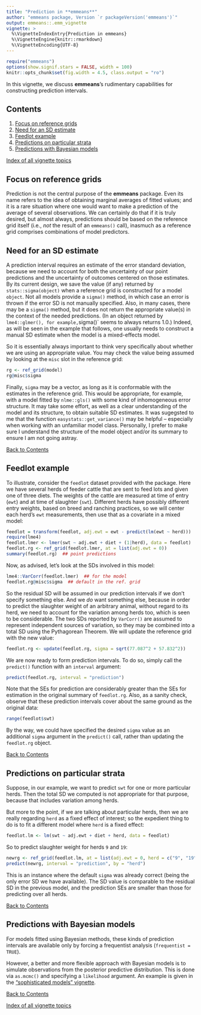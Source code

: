 ---
title: "Prediction in **emmeans**"
author: "emmeans package, Version `r packageVersion('emmeans')`"
output: emmeans::.emm_vignette
vignette: >
  %\VignetteIndexEntry{Prediction in emmeans}
  %\VignetteEngine{knitr::rmarkdown}
  %\VignetteEncoding{UTF-8}
---
```{r, echo = FALSE, results = "hide", message = FALSE} 
require("emmeans") 
options(show.signif.stars = FALSE, width = 100) 
knitr::opts_chunk$set(fig.width = 4.5, class.output = "ro") 
```

<!-- @index Vignettes!Predictions -->
In this vignette, we discuss **emmeans**'s rudimentary capabilities for constructing prediction intervals. 

## Contents {#contents}

 1. [Focus on reference grids](#ref-grid)
 2. [Need for an SD estimate](#sd-estimate)
 3. [Feedlot example](#feedlot)
 4. [Predictions on particular strata](#strata)
 5. [Predictions with Bayesian models](#bayes)

[Index of all vignette topics](vignette-topics.html) 

##  Focus on reference grids {#ref-grid}
<!-- @index Prediction!Reference grid; Reference grids!Prediction on -->
Prediction is not the central purpose of the **emmeans** package. Even its name
refers to the idea of obtaining marginal averages of fitted values; and it is a
rare situation where one would want to make a prediction of the average of
several observations. We can certainly do that if it is truly desired,
but almost always, predictions should be based on the reference grid itself 
(i.e., *not* the result of an `emmeans()` call),
inasmuch as a reference grid comprises combinations of model predictors. 


## Need for an SD estimate {#sd-estimate}
<!-- @index Predictions!Error SD; -->
A prediction interval requires an estimate of the error standard deviation,
because we need to account for both the uncertainty of our point predictions
and the uncertainty of outcomes centered on those estimates. By its current design,
we save the value (if any) returned by `stats::sigma(object)` when a reference grid is constructed for a model `object`. Not all models provide a `sigma()` method,
in which case an error is thrown if the error SD is not manually specified.
Also, in many cases, there may be a `sigma()` method, but it does not
return the appropriate value(s) in the context of the needed predictions.
(In an object returned by `lme4::glmer(), for example, `sigma()` seems to always 
returns 1.0.) Indeed, as will be seen in the example that follows,
one usually needs to construct a manual SD estimate when the model is a mixed-effects model.

So it is essentially always important to think very specifically about
whether we are using an appropriate value. You may check the value being
assumed by looking at the `misc` slot in the reference grid:
```{r eval = FALSE}
rg <- ref_grid(model)
rg@misc$sigma
```

Finally, `sigma` may be a vector, as long as it is conformable with the estimates
in the reference grid. This would be appropriate, for example, with a model
fitted by `nlme::gls()` with some kind of inhomogeneous error structure. It may take
some effort, as well as a clear understanding of the model and its structure, to
obtain suitable SD estimates. It was sugegsted to me that the function
`easystats::get_variance()` may be helpful -- especially when working with
an unfamiliar model class. Personally, I prefer to make sure I understand the 
structure of the model object and/or its summary to ensure I am not going astray.

[Back to Contents](#contents)

## Feedlot example {#feedlot}
<!-- @index Examples!`feedlot`; Predictions!Total SD; -->
To illustrate, consider the `feedlot` dataset provided with the package.
Here we have several herds of feeder cattle that are sent to feed lots and given
one of three diets. The weights of the cattle are measured at time of entry
(`ewt`) and at time of slaughter (`swt`). Different herds have possibly
different entry weights, based on breed and ranching practices, so we will
center each herd's `ewt` measurements, then use that as a covariate in a mixed
model:
```{r, message = FALSE}
feedlot = transform(feedlot, adj.ewt = ewt - predict(lm(ewt ~ herd)))
require(lme4)
feedlot.lmer <- lmer(swt ~ adj.ewt + diet + (1|herd), data = feedlot)
feedlot.rg <- ref_grid(feedlot.lmer, at = list(adj.ewt = 0))
summary(feedlot.rg)  ## point predictions
```

Now, as advised, let's look at the SDs involved in this model:
```{r}
lme4::VarCorr(feedlot.lmer)  ## for the model
feedlot.rg@misc$sigma  ## default in the ref. grid
```
So the residual SD will be assumed in our prediction intervals 
if we don't specify something else. And we *do* want something else,
because in order to predict the slaughter weight of an arbitrary animal,
without regard to its herd, we need to account for the variation among
herds too, which is seen to be considerable. The two SDs reported by `VarCorr()`
are assumed to represent independent sources of variation, so they may be
combined into a total SD using the Pythagorean Theorem.
We will update the reference grid with the new value:
```{r}
feedlot.rg <- update(feedlot.rg, sigma = sqrt(77.087^2 + 57.832^2))
```

We are now ready to form prediction intervals. To do so, simply call the 
`predict()` function with an `interval` argument:
```{r}
predict(feedlot.rg, interval = "prediction")
```
Note that the SEs for prediction are considerably greater than the SEs for
estimation in the original summary of `feedlot.rg`. Also, as a sanity check,
observe that these
prediction intervals cover about the same ground as the original data:
```{r}
range(feedlot$swt)
```

By the way, we could have specified the desired `sigma` value as an additional
`sigma` argument in the `predict()` call, rather than updating the `feedlot.rg`
object.

[Back to Contents](#contents)


## Predictions on particular strata {#strata}
<!-- @index Predictions!on Particular strata -->
Suppose, in our example, we want to predict `swt` for one or more particular herds.
Then the total SD we computed is not appropriate for that purpose, because that includes variation among herds.

But more to the point, if we are talking about particular herds, then we are really regarding `herd` as a fixed effect of interest; so the expedient thing to do is
to fit a different model where `herd` is a fixed effect:
```{r}
feedlot.lm <- lm(swt ~ adj.ewt + diet + herd, data = feedlot)
```
So to predict slaughter weight for herds `9` and `19`:
```{r}
newrg <- ref_grid(feedlot.lm, at = list(adj.ewt = 0, herd = c("9", "19")))
predict(newrg, interval = "prediction", by = "herd")
```
This is an instance where the default `sigma` was already correct (being the only error SD we have available). The SD value is comparable to the residual SD in the previous model, and the prediction SEs are smaller than those for predicting over all herds.

[Back to Contents](#contents)

## Predictions with Bayesian models {#bayes}
<!-- @index Predictions!Bayesian models -->
For models fitted using Bayesian methods, these kinds of prediction intervals are
available only by forcing a frequentist analysis (`frequentist = TRUE`).

However, a better and more flexible approach with Bayesian models is to simulate
observations from the posterior predictive distribution. This is done via `as.mcmc()` and specifying a `likelihood` argument. An example is given in the ["sophisticated models" vignette](sophisticated.html#predict-mcmc).

[Back to Contents](#contents)

[Index of all vignette topics](vignette-topics.html) 